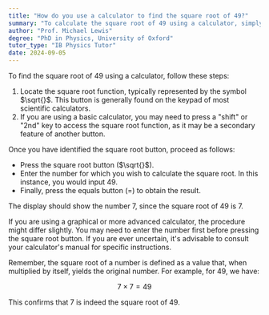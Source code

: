 ```yaml
---
title: "How do you use a calculator to find the square root of 49?"
summary: "To calculate the square root of 49 using a calculator, simply press the square root button (√) and then enter 49."
author: "Prof. Michael Lewis"
degree: "PhD in Physics, University of Oxford"
tutor_type: "IB Physics Tutor"
date: 2024-09-05
---
```


To find the square root of $49$ using a calculator, follow these steps:

1. Locate the square root function, typically represented by the symbol $\sqrt{}$. This button is generally found on the keypad of most scientific calculators. 
2. If you are using a basic calculator, you may need to press a "shift" or "2nd" key to access the square root function, as it may be a secondary feature of another button.

Once you have identified the square root button, proceed as follows:

- Press the square root button ($\sqrt{}$).
- Enter the number for which you wish to calculate the square root. In this instance, you would input $49$.
- Finally, press the equals button ($=$) to obtain the result.

The display should show the number $7$, since the square root of $49$ is $7$.

If you are using a graphical or more advanced calculator, the procedure might differ slightly. You may need to enter the number first before pressing the square root button. If you are ever uncertain, it's advisable to consult your calculator's manual for specific instructions.

Remember, the square root of a number is defined as a value that, when multiplied by itself, yields the original number. For example, for $49$, we have:

$$
7 \times 7 = 49
$$

This confirms that $7$ is indeed the square root of $49$.
    